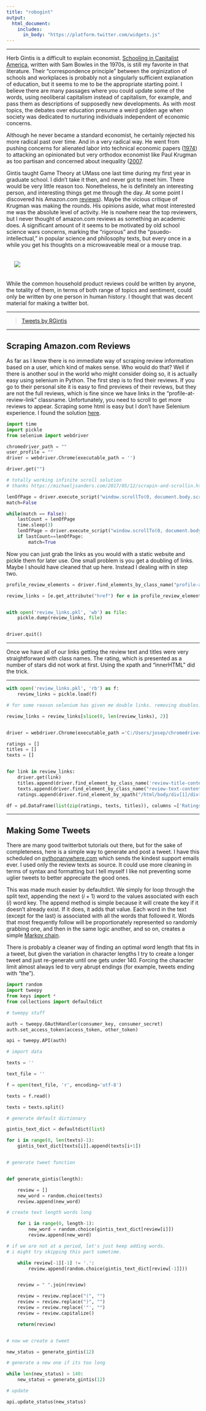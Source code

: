 ```yaml
---
title: "robogint"
output: 
  html_document:
    includes:
      in_body: "https://platform.twitter.com/widgets.js"
---
```


<style>

img {
 align: center;
 padding: 20px;
}

</style>

---


Herb Gintis is a difficult to explain economist. [Schooling in Capitalist America](https://en.wikipedia.org/wiki/Schooling_in_Capitalist_America), written with Sam Bowles in the 1970s, is still my favorite in that literature. Their "correspondence principle" between the orginization of schools and workplaces is probably not a singularly sufficient explanation of education, but it seems to me to be the appropriate starting point. I believe there are many passages where you could update some of the words, using neoliberal capitalism instead of capitalism, for example, and pass them as descriptions of supposedly new developments. As with most topics, the debates over education presume a weird golden age when society was dedicated to nurturing individuals independent of economic concerns. 

Although he never became a standard economist, he certainly rejected his more radical past over time. And in a very radical way. He went from pushing concerns for alienated labor into technical economic papers ([1974](https://www.jstor.org/stable/2525867?seq=1)) to attacking an opinionated but very orthodox economist like Paul Krugman as too partisan and concerned about inequality ([2007](https://www.amazon.com/review/R26YBOD86NQRGB).

Gintis taught Game Theory at UMass one last time during my first year in graduate school. I didn't take it then, and never got to meet him. There would be very little reason too. Nonetheless, he is definitely an interesting person, and interesting things get me through the day. At some point I discovered his Amazon.com [reviews](https://www.amazon.com/gp/profile/amzn1.account.AFDFZ3BNKPQ3UZ6E77LT5YCFHLCA/)). Maybe the vicious critique of Krugman was making the rounds. His opinions aside, what most interested me was the absolute level of activity. He is nowhere near the top reviewers, but I never thought of amazon.com reviews as something an academic does. A significant amount of it seems to be motivated by old school science wars concerns, marking the "rigorous" and the "psuedo-intellectual," in popular science and philosophy texts, but every once in a while you get his thoughts on a microwaveable meal or a mouse trap.


<img src="images/mouse_trap.jpg">


While the common household product reviews could be written by anyone, the totality of them, in terms of both range of topics and sentiment, could only be written by one person in human history. I thought that was decent material for making a twitter bot.

---


<script async language = "JavaScript" src="https://platform.twitter.com/widgets.js" charset="utf-8"></script>

<blockquote class="twitter-tweet" data-lang="en">
<a class="twitter-timeline" data-width="600" data-height="550" href="https://twitter.com/RGintis?ref_src=twsrc%5Etfw">Tweets by RGintis</a> 

</blockquote>

---

## Scraping Amazon.com Reviews

As far as I know there is no immediate way of scraping review information based on a user, which kind of makes sense. Who would do that? Well if there is another soul in the world who might consider doing so, it is actually easy using selenium in Python. The first step is to find their reviews. If you go to their personal site it is easy to find previews of their reviews, but they are not the full reviews, which is fine since we have links in the "profile-at-review-link" classname. Unfortunately, you need to scroll to get more reviews to appear. Scraping some html is easy but I don't have Selenium experience. I found the solution [here](https://michaeljsanders.com/2017/05/12/scrapin-and-scrollin.html).


```python

import time
import pickle
from selenium import webdriver

chromedriver_path = ""
user_profile = ""
driver = webdriver.Chrome(executable_path = '')

driver.get("")

# totally working infinite scroll solution
# thanks https://michaeljsanders.com/2017/05/12/scrapin-and-scrollin.html

lenOfPage = driver.execute_script("window.scrollTo(0, document.body.scrollHeight);var lenOfPage=document.body.scrollHeight;return lenOfPage;")
match=False

while(match == False):
    lastCount = lenOfPage
    time.sleep(3)
    lenOfPage = driver.execute_script("window.scrollTo(0, document.body.scrollHeight);var lenOfPage=document.body.scrollHeight;return lenOfPage;")
    if lastCount==lenOfPage:
        match=True
```


Now you can just grab the links as you would with a static website and pickle them for later use. One small problem is you get a doubling of links. Maybe I should have cleaned that up here. Instead I dealing with in step two.


```python

profile_review_elements = driver.find_elements_by_class_name("profile-at-review-link")

review_links = [e.get_attribute("href") for e in profile_review_elements]


with open('review_links.pkl', 'wb') as file:
    pickle.dump(review_links, file)


driver.quit()

```


---

Once we have all of our links getting the review text and titles were very straightforward with class names. The rating, which is presented as a number of stars did not work at first. Using the xpath and "innerHTML" did the trick.

---

```python

with open('review_links.pkl', 'rb') as f:
    review_links = pickle.load(f)

# for some reason selenium has given me double links. removing doubles.

review_links = review_links[slice(0, len(review_links), 2)]


driver = webdriver.Chrome(executable_path ='C:/Users/josep/chromedriver')

ratings = []
titles = []
texts = []


for link in review_links:
    driver.get(link)
    titles.append(driver.find_element_by_class_name('review-title-content').text)
    texts.append(driver.find_element_by_class_name("review-text-content").text)
    ratings.append(driver.find_element_by_xpath("/html/body/div[1]/div[1]/div[1]/div/div/div[1]/div/div/div/div/div[2]/a[1]/i/span").get_attribute("innerHTML"))

df = pd.DataFrame(list(zip(ratings, texts, titles)), columns =['Ratings', 'Text', 'Title'])

```

---

## Making Some Tweets

There are many good twitterbot tutorials out there, but for the sake of completeness, here is a simple way to generate and post a tweet. I have this scheduled on [pythonanywhere.com](pythonanywhere.com) which sends the kindest support emails ever. I used only the review texts as source. It could use more cleaning in terms of syntax and formatting but I tell myself I like not preventing some uglier tweets to better appreciate the good ones. 

This was made much easier by defaultdict. We simply for loop through the split text, appending the next ($i+1$) word to the values associated with each ($i$) word key. The append method is simple because it will create the key if it doesn't already exist. If it does, it adds that value. Each word in the text (except for the last) is associated with all the words that followed it. Words that most frequently follow will be proportionately represented so randomly grabbing one, and then in the same logic another, and so on, creates a simple [Markov chain](https://en.wikipedia.org/wiki/Markov_chain).

There is probably a cleaner way of finding an optimal word length that fits in a tweet, but given the variation in character lengths I try to create a longer tweet and just re-generate until one gets under 140. Forcing the character limit almost always led to very abrupt endings (for example, tweets ending with "the").


```python

import random
import tweepy
from keys import *
from collections import defaultdict

# tweepy stuff

auth = tweepy.OAuthHandler(consumer_key, consumer_secret)
auth.set_access_token(access_token, other_token)

api = tweepy.API(auth)

# import data

texts = ''

text_file = ''

f = open(text_file, 'r', encoding='utf-8')

texts = f.read()

texts = texts.split()

# generate default dictionary

gintis_text_dict = defaultdict(list)

for i in range(0, len(texts)-1):
    gintis_text_dict[texts[i]].append(texts[i+1])


# generate tweet function


def generate_gintis(length):

    review = []
    new_word = random.choice(texts)
    review.append(new_word)

# create text length words long

    for i in range(0, length-1):
        new_word = random.choice(gintis_text_dict[review[i]])
        review.append(new_word)

# if we are not at a period, let's just keep adding words.
# i might try skipping this part sometime.

    while review[-1][-1] != '.':
        review.append(random.choice(gintis_text_dict[review[-1]]))


    review = " ".join(review)

    review = review.replace("(", "")
    review = review.replace(")", "")
    review = review.replace('"', "")
    review = review.capitalize()

    return(review)


# now we create a tweet

new_status = generate_gintis(12)

# generate a new one if its too long

while len(new_status) > 140:
    new_status = generate_gintis(12)

# update

api.update_status(new_status)
```

